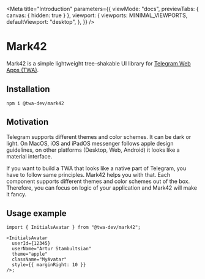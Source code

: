 
<Meta
  title="Introduction"
  parameters={{
    viewMode: "docs",
    previewTabs: { canvas: { hidden: true } },
    viewport: {
      viewports: MINIMAL_VIEWPORTS,
      defaultViewport: "desktop",
    },
  }}
/>

# Mark42

Mark42 is a simple lightweight tree-shakable UI library for [Telegram Web Apps (TWA)](https://core.telegram.org/bots/webapps).

## Installation

```
npm i @twa-dev/mark42
```

## Motivation

Telegram supports different themes and color schemes.
It can be dark or light. On MacOS, iOS and iPadOS messenger follows apple design guidelines,
on other platforms (Desktop, Web, Android) it looks like a material interface.

If you want to build a TWA that looks like a native part of Telegram, you have to follow same principles.
Mark42 helps you with that. Each component supports different themes and color schemes out of the box.
Therefore, you can focus on logic of your application and Mark42 will make it fancy.

## Usage example

```tsx
import { InitialsAvatar } from "@twa-dev/mark42";

<InitialsAvatar
  userId={12345}
  userName="Artur Stambultsian"
  theme="apple"
  className="MyAvatar"
  style={{ marginRight: 10 }}
/>;
```
